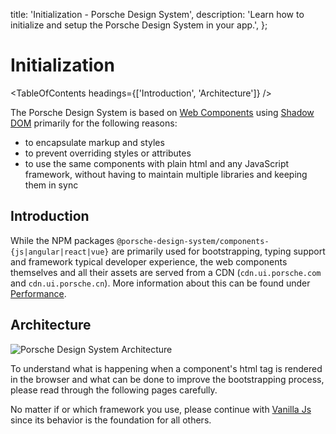 
  title: 'Initialization - Porsche Design System',
  description: 'Learn how to initialize and setup the Porsche Design System in your app.',
};

# Initialization

<TableOfContents headings={['Introduction', 'Architecture']} />

The Porsche Design System is based on [Web Components](https://developer.mozilla.org/en-US/docs/Web/API/Web_components)
using [Shadow DOM](https://developer.mozilla.org/en-US/docs/Web/API/Web_components/Using_shadow_DOM) primarily for the
following reasons:

- to encapsulate markup and styles
- to prevent overriding styles or attributes
- to use the same components with plain html and any JavaScript framework, without having to maintain multiple libraries
  and keeping them in sync

## Introduction

While the NPM packages `@porsche-design-system/components-{js|angular|react|vue}` are primarily used for bootstrapping,
typing support and framework typical developer experience, the web components themselves and all their assets are served
from a CDN (`cdn.ui.porsche.com` and `cdn.ui.porsche.cn`). More information about this can be found under
[Performance](/must-know/performance/cdn).

## Architecture

![Porsche Design System Architecture](assets/pds-architecture.png)

To understand what is happening when a component's html tag is rendered in the browser and what can be done to improve
the bootstrapping process, please read through the following pages carefully.

No matter if or which framework you use, please continue with [Vanilla Js](/must-know/initialization/vanilla-js) since
its behavior is the foundation for all others.
